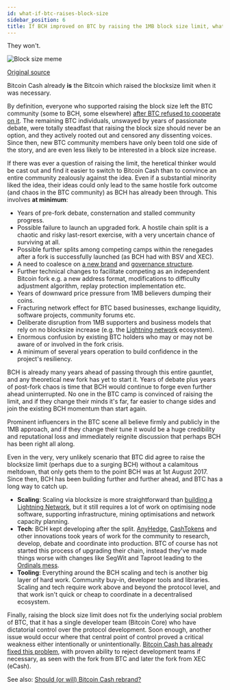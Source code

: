 ```yaml
---
id: what-if-btc-raises-block-size
sidebar_position: 6
title: If BCH improved on BTC by raising the 1MB block size limit, what if BTC does the same?
---
```



They won't.

<img src={blocksizememe} alt="Block size meme" />

[Original source](https://twitter.com/TheBCHPodcast/status/1531674841417502723)

Bitcoin Cash already **is** the Bitcoin which raised the blocksize limit when it was necessary.

By definition, everyone who supported raising the block size left the BTC community (some to BCH, some elsewhere) [after BTC refused to cooperate on it](/start#episode-8-of-10-bitcoin-cash). The remaining BTC individuals, unswayed by years of passionate debate, were totally steadfast that raising the block size should never be an option, and they actively rooted out and censored any dissenting voices. Since then, new BTC community members have only been told one side of the story, and are even less likely to be interested in a block size increase.

If there was ever a question of raising the limit, the heretical thinker would be cast out and find it easier to switch to Bitcoin Cash than to convince an entire community zealously against the idea. Even if a substantial minority liked the idea, their ideas could only lead to the same hostile fork outcome (and chaos in the BTC community) as BCH has already been through. This involves **at minimum**:

- Years of pre-fork debate, consternation and stalled community progress.
- Possible failure to launch an upgraded fork. A hostile chain split is a chaotic and risky last-resort exercise, with a very uncertain chance of surviving at all.
- Possible further splits among competing camps within the renegades after a fork is successfully launched (as BCH had with BSV and XEC).
- A need to coalesce on [a new brand](/faqs/BCH/will-bitcoin-cash-rebrand) and [governance structure](/faqs/BCH/how-does-BCH-governance-work).
- Further technical changes to facilitate competing as an independent Bitcoin fork e.g. a new address format, modifications to difficulty adjustment algorithm, replay protection implementation etc.
- Years of downward price pressure from 1MB believers dumping their coins.
- Fracturing network effect for BTC based businesses, exchange liquidity, software projects, community forums etc.
- Deliberate disruption from 1MB supporters and business models that rely on no blocksize increase (e.g. the [Lightning network](/faqs/BCH-vs-BTC/what-about-lightning-network) ecosystem).
- Enormous confusion by existing BTC holders who may or may not be aware of or involved in the fork crisis.
- A minimum of several years operation to build confidence in the project's resiliency.

BCH is already many years ahead of passing through this entire gauntlet, and any theoretical new fork has yet to start it. Years of debate plus years of post-fork chaos is time that BCH would continue to forge even further ahead uninterrupted. No one in the BTC camp is convinced of raising the limit, and if they change their minds it's far, far easier to change sides and join the existing BCH momentum than start again.

Prominent influencers in the BTC scene all believe firmly and publicly in the 1MB approach, and if they change their tune it would be a huge credibility and reputational loss and immediately reignite discussion that perhaps BCH has been right all along.

Even in the very, very unlikely scenario that BTC did agree to raise the blocksize limit (perhaps due to a surging BCH) without a calamitous meltdown, that only gets them to the point BCH was at 1st August 2017. Since then, BCH has been building further and further ahead, and BTC has a long way to catch up.

- **Scaling**: Scaling via blocksize is more straightforward than [building a Lightning Network](/faqs/BCH-vs-BTC/what-about-lightning-network), but it still requires a lot of work on optimising node software, supporting infrastructure, mining optimisations and network capacity planning.
- **Tech**: BCH kept developing after the split. [AnyHedge](/faqs/Tech/what-is-anyhedge), [CashTokens](/faqs/Tech/what-is-cashtokens) and other innovations took years of work for the community to research, develop, debate and coordinate into production. BTC of course has not started this process of upgrading their chain, instead they've made things worse with changes like SegWit and Taproot leading to the [Ordinals mess](/docs/71).
- **Tooling**: Everything around the BCH scaling and tech is another big layer of hard work. Community buy-in, developer tools and libraries. Scaling and tech require work above and beyond the protocol level, and that work isn't quick or cheap to coordinate in a decentralised ecosystem.

Finally, raising the block size limit does not fix the underlying social problem of BTC, that it has a single developer team (Bitcoin Core) who have dictatorial control over the protocol development. Soon enough, another issue would occur where that central point of control proved a critical weakness either intentionally or unintentionally. [Bitcoin Cash has already fixed this problem](/faqs/BCH/how-does-BCH-governance-work), with proven ability to reject development teams if necessary, as seen with the fork from BTC and later the fork from XEC (eCash).

See also: [Should (or will) Bitcoin Cash rebrand?](/faqs/BCH/will-bitcoin-cash-rebrand)
